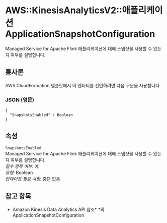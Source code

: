 # AWS::KinesisAnalyticsV2::애플리케이션 ApplicationSnapshotConfiguration

Managed Service for Apache Flink 애플리케이션에 대해 스냅샷을 사용할 수 있는지 여부를 설명합니다.

## 통사론

AWS CloudFormation 템플릿에서 이 엔터티를 선언하려면 다음 구문을 사용합니다.

### JSON (영문)

```
{
  "SnapshotsEnabled" : Boolean
}
```

## 속성

`SnapshotsEnabled`  
Managed Service for Apache Flink 애플리케이션에 대해 스냅샷을 사용할 수 있는지 여부를 설명합니다.  
_필수 항목 여부_: 예  
_유형_: Boolean  
_업데이트 필요 사항_: 중단 없음

## 참고 항목

- Amazon Kinesis Data Analytics API 참조\* \*의 ApplicationSnapshotConfiguration
